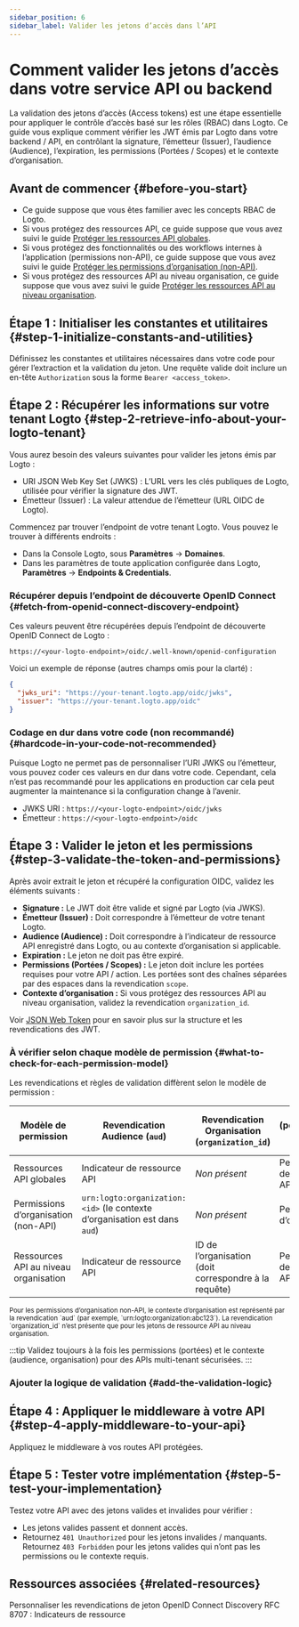 ```yaml
---
sidebar_position: 6
sidebar_label: Valider les jetons d’accès dans l’API
---
```




# Comment valider les jetons d’accès dans votre service API ou backend

La validation des jetons d’accès (Access tokens) est une étape essentielle pour appliquer le contrôle d’accès basé sur les rôles (RBAC) dans Logto. Ce guide vous explique comment vérifier les JWT émis par Logto dans votre backend / API, en contrôlant la signature, l’émetteur (Issuer), l’audience (Audience), l’expiration, les permissions (Portées / Scopes) et le contexte d’organisation.

## Avant de commencer \{#before-you-start}

- Ce guide suppose que vous êtes familier avec les concepts RBAC de Logto.
- Si vous protégez des ressources API, ce guide suppose que vous avez suivi le guide [Protéger les ressources API globales](/authorization/global-api-resources).
- Si vous protégez des fonctionnalités ou des workflows internes à l’application (permissions non-API), ce guide suppose que vous avez suivi le guide [Protéger les permissions d’organisation (non-API)](/authorization/organization-permissions).
- Si vous protégez des ressources API au niveau organisation, ce guide suppose que vous avez suivi le guide [Protéger les ressources API au niveau organisation](/authorization/organization-level-api-resources).

## Étape 1 : Initialiser les constantes et utilitaires \{#step-1-initialize-constants-and-utilities}

Définissez les constantes et utilitaires nécessaires dans votre code pour gérer l’extraction et la validation du jeton. Une requête valide doit inclure un en-tête `Authorization` sous la forme `Bearer <access_token>`.

<Tabs groupId="api-language">
  <TabItem value="node" label="Node.js">
    <NodeInit />
  </TabItem>
  <TabItem value="python" label="Python">
    <PythonInit />
  </TabItem>
  <TabItem value="go" label="Go">
    <GoInit />
  </TabItem>
  <TabItem value="java" label="Java">
    <JavaInit />
  </TabItem>
  <TabItem value="dotnet" label=".NET">
    <DotNetInit />
  </TabItem>
  <TabItem value="php" label="PHP">
    <PhpInit />
  </TabItem>
  <TabItem value="ruby" label="Ruby">
    <RubyInit />
  </TabItem>
  <TabItem value="rust" label="Rust">
    <RustInit />
  </TabItem>
</Tabs>

## Étape 2 : Récupérer les informations sur votre tenant Logto \{#step-2-retrieve-info-about-your-logto-tenant}

Vous aurez besoin des valeurs suivantes pour valider les jetons émis par Logto :

- URI JSON Web Key Set (JWKS) : L’URL vers les clés publiques de Logto, utilisée pour vérifier la signature des JWT.
- Émetteur (Issuer) : La valeur attendue de l’émetteur (URL OIDC de Logto).

Commencez par trouver l’endpoint de votre tenant Logto. Vous pouvez le trouver à différents endroits :

- Dans la Console Logto, sous **Paramètres** → **Domaines**.
- Dans les paramètres de toute application configurée dans Logto, **Paramètres** → **Endpoints & Credentials**.

### Récupérer depuis l’endpoint de découverte OpenID Connect \{#fetch-from-openid-connect-discovery-endpoint}

Ces valeurs peuvent être récupérées depuis l’endpoint de découverte OpenID Connect de Logto :

```
https://<your-logto-endpoint>/oidc/.well-known/openid-configuration
```

Voici un exemple de réponse (autres champs omis pour la clarté) :

```json
{
  "jwks_uri": "https://your-tenant.logto.app/oidc/jwks",
  "issuer": "https://your-tenant.logto.app/oidc"
}
```

### Codage en dur dans votre code (non recommandé) \{#hardcode-in-your-code-not-recommended}

Puisque Logto ne permet pas de personnaliser l’URI JWKS ou l’émetteur, vous pouvez coder ces valeurs en dur dans votre code. Cependant, cela n’est pas recommandé pour les applications en production car cela peut augmenter la maintenance si la configuration change à l’avenir.

- JWKS URI : `https://<your-logto-endpoint>/oidc/jwks`
- Émetteur : `https://<your-logto-endpoint>/oidc`

## Étape 3 : Valider le jeton et les permissions \{#step-3-validate-the-token-and-permissions}

Après avoir extrait le jeton et récupéré la configuration OIDC, validez les éléments suivants :

- **Signature :** Le JWT doit être valide et signé par Logto (via JWKS).
- **Émetteur (Issuer) :** Doit correspondre à l’émetteur de votre tenant Logto.
- **Audience (Audience) :** Doit correspondre à l’indicateur de ressource API enregistré dans Logto, ou au contexte d’organisation si applicable.
- **Expiration :** Le jeton ne doit pas être expiré.
- **Permissions (Portées / Scopes) :** Le jeton doit inclure les portées requises pour votre API / action. Les portées sont des chaînes séparées par des espaces dans la revendication `scope`.
- **Contexte d’organisation :** Si vous protégez des ressources API au niveau organisation, validez la revendication `organization_id`.

Voir [JSON Web Token](https://auth.wiki/jwt) pour en savoir plus sur la structure et les revendications des JWT.

### À vérifier selon chaque modèle de permission \{#what-to-check-for-each-permission-model}

Les revendications et règles de validation diffèrent selon le modèle de permission :

| Modèle de permission                  | Revendication Audience (`aud`)                                            | Revendication Organisation (`organization_id`)        | Portées (permissions) à vérifier (`scope`) |
| ------------------------------------- | ------------------------------------------------------------------------- | ----------------------------------------------------- | ------------------------------------------ |
| Ressources API globales               | Indicateur de ressource API                                               | _Non présent_                                         | Permissions de ressource API               |
| Permissions d’organisation (non-API)  | `urn:logto:organization:<id>` (le contexte d’organisation est dans `aud`) | _Non présent_                                         | Permissions d’organisation                 |
| Ressources API au niveau organisation | Indicateur de ressource API                                               | ID de l’organisation (doit correspondre à la requête) | Permissions de ressource API               |

<small>
  Pour les permissions d’organisation non-API, le contexte d’organisation est représenté par la
  revendication `aud` (par exemple, `urn:logto:organization:abc123`). La revendication
  `organization_id` n’est présente que pour les jetons de ressource API au niveau organisation.
</small>

:::tip
Validez toujours à la fois les permissions (portées) et le contexte (audience, organisation) pour des APIs multi-tenant sécurisées.
:::

### Ajouter la logique de validation \{#add-the-validation-logic}

<Tabs groupId="api-language">
  <TabItem value="node" label="Node.js">
    <NodeAddValidationLogic />
  </TabItem>
  <TabItem value="python" label="Python">
    <PythonAddValidationLogic />
  </TabItem>
  <TabItem value="go" label="Go">
    <GoAddValidationLogic />
  </TabItem>
  <TabItem value="java" label="Java">
    <JavaAddValidationLogic />
  </TabItem>
  <TabItem value="dotnet" label=".NET">
    <DotNetAddValidationLogic />
  </TabItem>
  <TabItem value="php" label="PHP">
    <PhpAddValidationLogic />
  </TabItem>
  <TabItem value="ruby" label="Ruby">
    <RubyAddValidationLogic />
  </TabItem>
  <TabItem value="rust" label="Rust">
    <RustAddValidationLogic />
  </TabItem>
</Tabs>

## Étape 4 : Appliquer le middleware à votre API \{#step-4-apply-middleware-to-your-api}

Appliquez le middleware à vos routes API protégées.

<Tabs groupId="api-language">
  <TabItem value="node" label="Node.js">
    <NodeApplyMiddleware />
  </TabItem>
  <TabItem value="python" label="Python">
    <PythonApplyMiddleware />
  </TabItem>
  <TabItem value="go" label="Go">
    <GoApplyMiddleware />
  </TabItem>
  <TabItem value="java" label="Java">
    <JavaApplyMiddleware />
  </TabItem>
  <TabItem value="dotnet" label=".NET">
    <DotNetApplyMiddleware />
  </TabItem>
  <TabItem value="php" label="PHP">
    <PhpApplyMiddleware />
  </TabItem>
  <TabItem value="ruby" label="Ruby">
    <RubyApplyMiddleware />
  </TabItem>
  <TabItem value="rust" label="Rust">
    <RustApplyMiddleware />
  </TabItem>
</Tabs>

## Étape 5 : Tester votre implémentation \{#step-5-test-your-implementation}

Testez votre API avec des jetons valides et invalides pour vérifier :

- Les jetons valides passent et donnent accès.
- Retournez `401 Unauthorized` pour les jetons invalides / manquants. Retournez `403 Forbidden` pour les jetons valides qui n’ont pas les permissions ou le contexte requis.

## Ressources associées \{#related-resources}

<Url href="/developers/custom-token-claims">Personnaliser les revendications de jeton</Url>
<Url href="https://openid.net/specs/openid-connect-discovery-1_0.html">
  OpenID Connect Discovery
</Url>
<Url href="https://www.rfc-editor.org/rfc/rfc8707.html">RFC 8707 : Indicateurs de ressource</Url>
